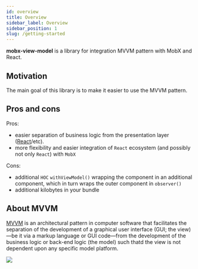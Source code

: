```yaml
---
id: overview
title: Overview
sidebar_label: Overview
sidebar_position: 1
slug: /getting-started
---
```

**mobx-view-model** is a library for integration MVVM pattern with MobX and React.  

## Motivation  

The main goal of this library is to make it easier to use the MVVM pattern.  

## Pros and cons  

Pros:  
 - easier separation of business logic from the presentation layer ([React](https://react.dev/)/etc).  
 - more flexibility and easier integration of `React` ecosystem (and possibly not only `React`) with `MobX`  

Cons:  
 - additional `HOC` `withViewModel()` wrapping the component in an additional component, which in turn wraps the outer component in `observer()`  
 - additional kilobytes in your bundle  

## About MVVM  

[MVVM](https://en.wikipedia.org/wiki/Model%E2%80%93view%E2%80%93viewmodel) is an architectural pattern in computer software that facilitates the separation of the development of a graphical user interface (GUI; the view)—be it via a markup language or GUI code—from the development of the business logic or back-end logic (the model) such thatd
the view is not dependent upon any specific model platform.  

![](./assets/mvvm.png)  
